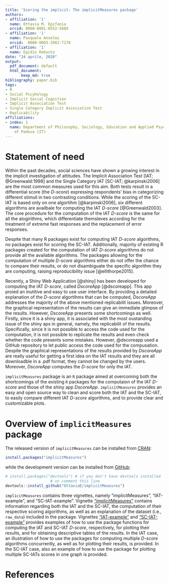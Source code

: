 ```yaml
---
title: 'Scoring the implicit: The implicitMeasures package'
authors:
- affiliation: '1'
  name: Ottavia M. Epifania
  orcid: 0000-0001-8552-568X
- affiliation: '1'
  name: Pasquale Anselmi
  orcid:  0000-0003-2982-7178
- affiliation: '1'
  name: Egidio Robusto
date: "24 aprile, 2020"
output: 
  pdf_document: default
  html_document:
       keep_md: true
bibliography: paper.bib
tags:
- R
- Social Pscyhology
- Implicit Social Cognition
- Implicit Association Test
- Single Category Implicit Association Test
- Replicability
affiliations:
- index: 1
  name: Department of Philosophy, Sociology, Education and Applied Psychology, University
    of Padova (IT)
---
```


# Statement of need

Within the past decades, social sciences have shown a growing interest in the implicit investigation of attitudes. The Implicit Association Test [IAT; @Greenwald:1998] and the Single Category IAT [SC-IAT; @karpinski2006] are the most common measures used for this
aim. Both tests result in a differential score (the *D-score*) expressing respondents’ bias in categorizing different stimuli in two contrasting conditions. While the scoring of the SC-IAT is based only on one algortihm [@karpinski2006], six different algorithms are availbale for computing the IAT *D-score* [@Greenwald2003]. The core procedure for the computation of the IAT *D-score* is the same for all the alogirithms, which differentiate themsleves according for the treatment of extreme fast responses and the replacement of error responses. 

Despite that many R packages exist for computing IAT *D-score* algorithms, no packages exist for scoring the SC-IAT. Additionally, majority of existing R packages created for the computation of IAT *D-score* algorithms do not provide all the available algorithms. The packages allowing for the computation of multiple *D-score* algorithms either do not offer the chance to compare their results, or do not disambiguate the specific algorithm they are computing, raising reproducibility issue [@ellithorpe2015]. 

Recently, a Shiny Web Application [@shiny] has been developed for computing the IAT *D-score*, called *DscoreApp* [@dscoreapp]. This app proied an inutitive and easy to use user interface. By providing a detailed explanation of the *D-score* algortihms that can be computed, *DscoreApp* addresses the majority of the above mentioned replicabilit issues. Moreover, the graphical representation of the results can give an immediate glimpse of the results. However, *DscoreApp* presents some shortcomings as well. Firstly, since it is a shiny app, it is associated with the most oustanding issue of the shiny aps in general, namely, the replicabilit of the results. Specifically, since it is not possible to access the code used for the computation, it is not possible to replicate the results and even check whether the code presents some mistakes. However, @dscoreapp used a GitHub repository to let public access the code used for the compusation. Despite the graphical representations of the results provided by *DscoreApp* are really useful for getting a first idea on the IAT results and they are all downloadble in a .pdf format,  they cannot be changed by the users. Moreover, *DscoreApp* computes the *D-score* for only the IAT. 

`implicitMeasures` package is an `R` package aimed at overcoming both the shortcomings of the existing `R` packages for the computaion of the IAT *D-score* and those of the shiny app *DscoreApp*.
`implicitMeasures` provides an easy and open source way to clean and score both the IAT and the SC-IAT, to easily compare different IAT *D-score* algorithms, and to provide clear and customizable plots.

# Overview of `implicitMeasures` package

The released version of `implicitMeasures` can be installed from [CRAN](https://cran.r-project.org/web/packages/implicitMeasures/index.html): 

```r
install.packages("implicitMeasures")
```

while the development version can be installed from [GitHub](https://github.com/OttaviaE/implicitMeasures):

```r
# install.packages("devtools") # if you don't have devtools installed 
                    # un comment this line
devtools::install_github("OttaviaE/implicitMeasures")
```

`implicitMeasures` contains three vignettes, namely "implicitMeasures", "IAT-example", and "SC-IAT-example". Vignette ["implicitMeasures"](https://cran.r-project.org/web/packages/implicitMeasures/vignettes/implicitMeasures.html) contains information regarding both the IAT and the SC-IAT, the computation of their respective scoring algorithms, as well as an explanation of the dataset (i.e., `raw_data`) included in the package. 
Vignettes ["IAT-example"](https://cran.r-project.org/web/packages/implicitMeasures/vignettes/IAT-example.html) and ["SC-IAT-example"](https://cran.r-project.org/web/packages/implicitMeasures/vignettes/SC-IAT-example.html) provides examples of how to use the package functions for computing the IAT and SC-IAT *D-score*, respectively, for plotting their results, and for obtaining descriptive tables of the results. In the IAT case, an illustration of how to use the packages for computing multiple *D-score* algorithms concurrently, as well as for plotting their results, is provided. In the SC-IAT case, also an example of how to use the package for plotting multiple SC-IATs scores in one graph is provided. 

# References
